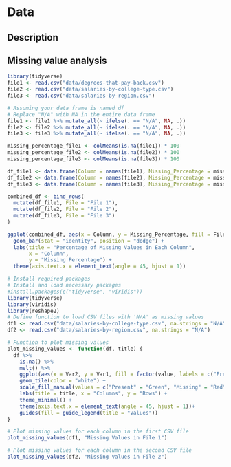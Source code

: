 # Data

## Description

## Missing value analysis

```r
library(tidyverse)
file1 <- read.csv("data/degrees-that-pay-back.csv")
file2 <- read.csv("data/salaries-by-college-type.csv")
file3 <- read.csv("data/salaries-by-region.csv")

# Assuming your data frame is named df
# Replace "N/A" with NA in the entire data frame
file1 <- file1 %>% mutate_all(~ ifelse(. == "N/A", NA, .))
file2 <- file2 %>% mutate_all(~ ifelse(. == "N/A", NA, .))
file3 <- file3 %>% mutate_all(~ ifelse(. == "N/A", NA, .))

missing_percentage_file1 <- colMeans(is.na(file1)) * 100
missing_percentage_file2 <- colMeans(is.na(file2)) * 100
missing_percentage_file3 <- colMeans(is.na(file3)) * 100

df_file1 <- data.frame(Column = names(file1), Missing_Percentage = missing_percentage_file1)
df_file2 <- data.frame(Column = names(file2), Missing_Percentage = missing_percentage_file2)
df_file3 <- data.frame(Column = names(file3), Missing_Percentage = missing_percentage_file3)

combined_df <- bind_rows(
  mutate(df_file1, File = "File 1"),
  mutate(df_file2, File = "File 2"),
  mutate(df_file3, File = "File 3")
)

ggplot(combined_df, aes(x = Column, y = Missing_Percentage, fill = File)) +
  geom_bar(stat = "identity", position = "dodge") +
  labs(title = "Percentage of Missing Values in Each Column",
       x = "Column",
       y = "Missing Percentage") +
  theme(axis.text.x = element_text(angle = 45, hjust = 1))

```

```r
# Install required packages
# Install and load necessary packages
#install.packages(c("tidyverse", "viridis"))
library(tidyverse)
library(viridis)
library(reshape2)
# Define function to load CSV files with 'N/A' as missing values
df1 <- read.csv("data/salaries-by-college-type.csv", na.strings = "N/A")
df2 <- read.csv("data/salaries-by-region.csv", na.strings = "N/A")

# Function to plot missing values
plot_missing_values <- function(df, title) {
  df %>%
    is.na() %>%
    melt() %>%
    ggplot(aes(x = Var2, y = Var1, fill = factor(value, labels = c("Present", "Missing")))) +
    geom_tile(color = "white") +
    scale_fill_manual(values = c("Present" = "Green", "Missing" = "Red")) +
    labs(title = title, x = "Columns", y = "Rows") +
    theme_minimal() +
    theme(axis.text.x = element_text(angle = 45, hjust = 1))+
    guides(fill = guide_legend(title = "Values"))
}

# Plot missing values for each column in the first CSV file
plot_missing_values(df1, "Missing Values in File 1")

# Plot missing values for each column in the second CSV file
plot_missing_values(df2, "Missing Values in File 2")
```
